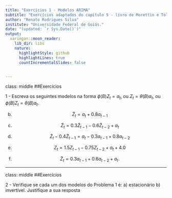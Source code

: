 ```yaml
---
title: "Exercícios 1 - Modelos ARIMA"
subtitle: "Exercícios adaptados do capítulo 5 - livro de Morettin e Toloi (2004)"
author: "Renato Rodrigues Silva"
institute: "Universidade Federal de Goiás."
date: "(updated: `r Sys.Date()`)"
output:
  xaringan::moon_reader:
    lib_dir: libs
    nature:
      highlightStyle: github
      highlightLines: true
      countIncrementalSlides: false

    
---
```

class: middle
##Exercícios

1 - Escreva os seguintes modelos na forma $\phi(B)Z_t = a_t,$ ou $Z_t = \theta(B)a_t,$ ou
$\phi(B)Z_t = \theta(B)a_t.$

b.  $$\tilde{Z}_t = a_t + 0.8 a_{t-1}$$

c.  $$\tilde{Z}_t = 0.3 \tilde{Z}_{t-1} -  0.6 \tilde{Z}_{t-2} + a_t$$

d.  $$\tilde{Z}_t - 0.4 \tilde{Z}_{t-1} = a_t  - 0.3 a_{t-1} + 0.8 a_{t-2}$$

e.  $$Z_t = 1.5 Z_{t-1} - 0.75 Z_{t-2} + a_t + 4.0$$

f.  $$\tilde{Z}_t  = 0.3 a_{t-1} + 0.6 a_{t-2} + a_t.$$

---
class: middle
##Exercícios

2 - Verifique se cada um dos modelos do Problema 1 é: 
a) estacionário b) invertível. Justifique a sua resposta


